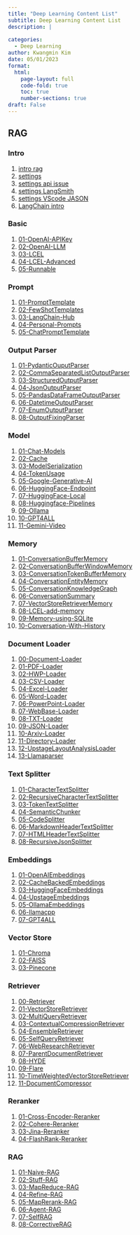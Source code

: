 ```yaml
---
title: "Deep Learning Content List"
subtitle: Deep Learning Content List
description: |
  
categories:
  - Deep Learning
author: Kwangmin Kim
date: 05/01/2023
format: 
  html:
    page-layout: full
    code-fold: true
    toc: true
    number-sections: true
draft: False
---
```


## RAG

### Intro
1.  [intro rag](./00-Intro/1.intro_rag.qmd)
1.  [settings](./00-Intro/2-0.settings.qmd)
1.  [settings api issue](./00-Intro/2-1.settings_api_issue.qmd)
1.  [settings LangSmith](./00-Intro/2-2.settings_LangSmith.qmd)
1.  [settings VScode JASON](./00-Intro/2-3.settings_VScode_JASON.qmd)
1.  [LangChain intro](./00-Intro/3-0.LangChain_intro.qmd)

### Basic
1.  [01-OpenAI-APIKey](./01-Basic/01-OpenAI-APIKey.ipynb)
1.  [02-OpenAI-LLM](./01-Basic/02-OpenAI-LLM.ipynb)
1.  [03-LCEL](./01-Basic/03-LCEL.Ipynb)
1.  [04-LCEL-Advanced](./01-Basic/04-LCEL-Advanced.ipynb)
1.  [05-Runnable](./01-Basic/05-Runnable.ipynb)

### Prompt
1.  [01-PromptTemplate](./02-Prompt/01-PromptTemplate.ipynb)
1.  [02-FewShotTemplates](./02-Prompt/02-FewShotTemplates.ipynb)
1.  [03-LangChain-Hub](./02-Prompt/03-LangChain-Hub.ipynb)
1.  [04-Personal-Prompts](./02-Prompt/04-Personal-Prompts.ipynb)
1.  [05-ChatPromptTemplate](./02-Prompt/05-ChatPromptTemplate.ipynb)

### Output Parser
1.  [01-PydanticOuputParser](./03-OutputParser/01-PydanticOuputParser.ipynb)
1.  [02-CommaSeparatedListOutputParser](./03-OutputParser/02-CommaSeparatedListOutputParser.ipynb)
1.  [03-StructuredOutputParser](./03-OutputParser/03-StructuredOutputParser.ipynb)
1.  [04-JsonOutputParser](./03-OutputParser/04-JsonOutputParser.ipynb)
1.  [05-PandasDataFrameOutputParser](./03-OutputParser/05-PandasDataFrameOutputParser.ipynb)
1.  [06-DatetimeOutputParser](./03-OutputParser/06-DatetimeOutputParser.ipynb)
1.  [07-EnumOutputParser](./03-OutputParser/07-EnumOutputParser.ipynb)
1.  [08-OutputFixingParser](./03-OutputParser/08-OutputFixingParser.ipynb)

### Model
1.  [01-Chat-Models](./04-Model/01-Chat-Models.ipynb)
1.  [02-Cache](./04-Model/02-Cache.ipynb)
1.  [03-ModelSerialization](./04-Model/03-ModelSerialization.ipynb)
1.  [04-TokenUsage](./04-Model/04-TokenUsage.ipynb)
1.  [05-Google-Generative-AI](./04-Model/05-Google-Generative-AI.ipynb)
1.  [06-HuggingFace-Endpoint](./04-Model/06-HuggingFace-Endpoint.ipynb)
1.  [07-HuggingFace-Local](./04-Model/07-HuggingFace-Local.ipynb)
1.  [08-Huggingface-Pipelines](./04-Model/08-Huggingface-Pipelines.ipynb)
1.  [09-Ollama](./04-Model/09-Ollama.ipynb)
1.  [10-GPT4ALL](./04-Model/10-GPT4ALL.ipynb)
1.  [11-Gemini-Video](./04-Model/11-Gemini-Video.ipynb)

### Memory
1.  [01-ConversationBufferMemory](./05-Memory/01-ConversationBufferMemory.ipynb)
1.  [02-ConversationBufferWindowMemory](./05-Memory/02-ConversationBufferWindowMemory.ipynb)
1.  [03-ConversationTokenBufferMemory](./05-Memory/03-ConversationTokenBufferMemory.ipynb)
1.  [04-ConversationEntityMemory](./05-Memory/04-ConversationEntityMemory.ipynb)
1.  [05-ConversationKnowledgeGraph](./05-Memory/05-ConversationKnowledgeGraph.ipynb)
1.  [06-ConversationSummary](./05-Memory/06-ConversationSummary.ipynb)
1.  [07-VectorStoreRetrieverMemory](./05-Memory/07-VectorStoreRetrieverMemory.ipynb)
1.  [08-LCEL-add-memory](./05-Memory/08-LCEL-add-memory.ipynb)
1.  [09-Memory-using-SQLite](./05-Memory/09-Memory-using-SQLite.ipynb)
1.  [10-Conversation-With-History](./05-Memory/10-Conversation-With-History.ipynb)

### Document Loader
1.  [00-Document-Loader](./06-DocumentLoader/00-Document-Loader.ipynb)
1.  [01-PDF-Loader](./06-DocumentLoader/01-PDF-Loader.ipynb)
1.  [02-HWP-Loader](./06-DocumentLoader/02-HWP-Loader.ipynb)
1.  [03-CSV-Loader](./06-DocumentLoader/03-CSV-Loader.ipynb)
1.  [04-Excel-Loader](./06-DocumentLoader/04-Excel-Loader.ipynb)
1.  [05-Word-Loader](./06-DocumentLoader/05-Word-Loader.ipynb)
1.  [06-PowerPoint-Loader](./06-DocumentLoader/06-PowerPoint-Loader.ipynb)
1.  [07-WebBase-Loader](./06-DocumentLoader/07-WebBase-Loader.ipynb)
1.  [08-TXT-Loader](./06-DocumentLoader/08-TXT-Loader.ipynb)
1.  [09-JSON-Loader](./06-DocumentLoader/09-JSON-Loader.ipynb)
1.  [10-Arxiv-Loader](./06-DocumentLoader/10-Arxiv-Loader.ipynb)
1.  [11-Directory-Loader](./06-DocumentLoader/11-Directory-Loader.ipynb)
1.  [12-UpstageLayoutAnalysisLoader](./06-DocumentLoader/12-UpstageLayoutAnalysisLoader.ipynb)
1.  [13-Llamaparser](./06-DocumentLoader/13-Llamaparser.ipynb)

### Text Splitter
1.  [01-CharacterTextSplitter](./07-TextSplitter/01-CharacterTextSplitter.ipynb)
1.  [02-RecursiveCharacterTextSplitter](./07-TextSplitter/02-RecursiveCharacterTextSplitter.ipynb)
1.  [03-TokenTextSplitter](./07-TextSplitter/03-TokenTextSplitter.ipynb)
1.  [04-SemanticChunker](./07-TextSplitter/04-SemanticChunker.ipynb)
1.  [05-CodeSplitter](./07-TextSplitter/05-CodeSplitter.ipynb)
1.  [06-MarkdownHeaderTextSplitter](./07-TextSplitter/06-MarkdownHeaderTextSplitter.ipynb)
1.  [07-HTMLHeaderTextSplitter](./07-TextSplitter/07-HTMLHeaderTextSplitter.ipynb)
1.  [08-RecursiveJsonSplitter](./07-TextSplitter/08-RecursiveJsonSplitter.ipynb)

### Embeddings
1.  [01-OpenAIEmbeddings](./08-Embeddings/01-OpenAIEmbeddings.ipynb)
1.  [02-CacheBackedEmbeddings](./08-Embeddings/02-CacheBackedEmbeddings.ipynb)
1.  [03-HuggingFaceEmbeddings](./08-Embeddings/03-HuggingFaceEmbeddings.ipynb)
1.  [04-UpstageEmbeddings](./08-Embeddings/04-UpstageEmbeddings.ipynb)
1.  [05-OllamaEmbeddings](./08-Embeddings/05-OllamaEmbeddings.ipynb)
1.  [06-llamacpp](./08-Embeddings/06-llamacpp.ipynb)
1.  [07-GPT4ALL](./08-Embeddings/07-GPT4ALL.ipynb)

### Vector Store
1.  [01-Chroma](./09-VectorStore/01-Chroma.ipynb)
1.  [02-FAISS](./09-VectorStore/02-FAISS.ipynb)
1.  [03-Pinecone](./09-VectorStore/03-Pinecone.ipynb)

### Retriever
1.  [00-Retriever](./10-Retriever/00-Retriever.ipynb)
1.  [01-VectorStoreRetriever](./10-Retriever/01-VectorStoreRetriever.ipynb)
1.  [02-MultiQueryRetriever](./10-Retriever/02-MultiQueryRetriever.ipynb)
1.  [03-ContextualCompressionRetriever](./10-Retriever/03-ContextualCompressionRetriever.ipynb)
1.  [04-EnsembleRetriever](./10-Retriever/04-EnsembleRetriever.ipynb)
1.  [05-SelfQueryRetriever](./10-Retriever/05-SelfQueryRetriever.ipynb)
1.  [06-WebResearchRetriever](./10-Retriever/06-WebResearchRetriever.ipynb)
1.  [07-ParentDocumentRetriever](./10-Retriever/07-ParentDocumentRetriever.ipynb)
1.  [08-HYDE](./10-Retriever/08-HYDE.ipynb)
1.  [09-Flare](./10-Retriever/09-Flare.ipynb)
1.  [10-TimeWeightedVectorStoreRetriever](./10-Retriever/10-TimeWeightedVectorStoreRetriever.ipynb)
1.  [11-DocumentCompressor](./10-Retriever/11-DocumentCompressor.ipynb)

### Reranker
1.  [01-Cross-Encoder-Reranker](./11-Reranker/01-Cross-Encoder-Reranker.ipynb)
1.  [02-Cohere-Reranker](./11-Reranker/02-Cohere-Reranker.ipynb)
1.  [03-Jina-Reranker](./11-Reranker/03-Jina-Reranker.ipynb)
1.  [04-FlashRank-Reranker](./11-Reranker/04-FlashRank-Reranker.ipynb)

### RAG
1.  [01-Naive-RAG](./12-RAG/01-Naive-RAG.ipynb)
1.  [02-Stuff-RAG](./12-RAG/02-Stuff-RAG.ipynb)
1.  [03-MapReduce-RAG](./12-RAG/03-MapReduce-RAG.ipynb)
1.  [04-Refine-RAG](./12-RAG/04-Refine-RAG.ipynb)
1.  [05-MapRerank-RAG](./12-RAG/05-MapRerank-RAG.ipynb)
1.  [06-Agent-RAG](./12-RAG/06-Agent-RAG.ipynb)
1.  [07-SelfRAG](./12-RAG/07-SelfRAG.ipynb)
1.  [08-CorrectiveRAG](./12-RAG/08-CorrectiveRAG.ipynb)